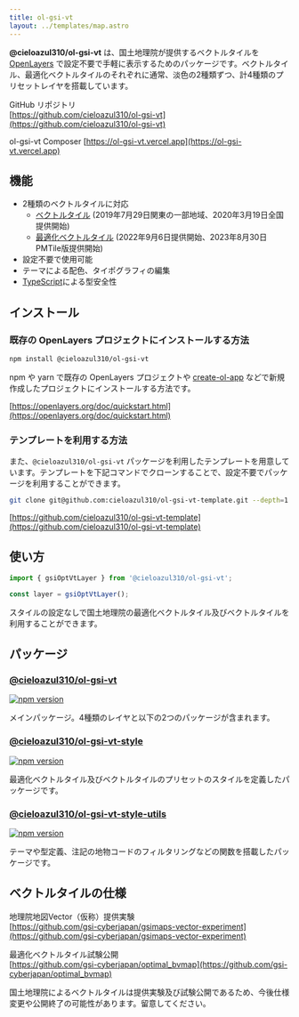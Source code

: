```yaml
---
title: ol-gsi-vt
layout: ../templates/map.astro
---
```


**@cieloazul310/ol-gsi-vt** は、国土地理院が提供するベクトルタイルを [OpenLayers] で設定不要で手軽に表示するためのパッケージです。ベクトルタイル、最適化ベクトルタイルのそれぞれに通常、淡色の2種類ずつ、計4種類のプリセットレイヤを搭載しています。

GitHub リポジトリ  
[https://github.com/cieloazul310/ol-gsi-vt](https://github.com/cieloazul310/ol-gsi-vt)

ol-gsi-vt Composer
[https://ol-gsi-vt.vercel.app](https://ol-gsi-vt.vercel.app)

## 機能

- 2種類のベクトルタイルに対応
  - [ベクトルタイル] (2019年7月29日関東の一部地域、2020年3月19日全国提供開始)
  - [最適化ベクトルタイル] (2022年9月6日提供開始、2023年8月30日PMTile版提供開始)
- 設定不要で使用可能
- テーマによる配色、タイポグラフィの編集
- [TypeScript]による型安全性

## インストール

### 既存の OpenLayers プロジェクトにインストールする方法

```sh
npm install @cieloazul310/ol-gsi-vt
```

npm や yarn で既存の OpenLayers プロジェクトや [create-ol-app](https://github.com/openlayers/create-ol-app) などで新規作成したプロジェクトにインストールする方法です。

[https://openlayers.org/doc/quickstart.html](https://openlayers.org/doc/quickstart.html)

### テンプレートを利用する方法

また、`@cieloazul310/ol-gsi-vt` パッケージを利用したテンプレートを用意しています。テンプレートを下記コマンドでクローンすることで、設定不要でパッケージを利用することができます。

```sh
git clone git@github.com:cieloazul310/ol-gsi-vt-template.git --depth=1
```

[https://github.com/cieloazul310/ol-gsi-vt-template](https://github.com/cieloazul310/ol-gsi-vt-template)

## 使い方

```ts
import { gsiOptVtLayer } from '@cieloazul310/ol-gsi-vt';

const layer = gsiOptVtLayer();
```

スタイルの設定なしで国土地理院の最適化ベクトルタイル及びベクトルタイルを利用することができます。

## パッケージ

### [@cieloazul310/ol-gsi-vt]

[![npm version](https://badge.fury.io/js/@cieloazul310%2Fol-gsi-vt.svg)](https://badge.fury.io/js/@cieloazul310%2Fol-gsi-vt)

メインパッケージ。4種類のレイヤと以下の2つのパッケージが含まれます。

### [@cieloazul310/ol-gsi-vt-style]

[![npm version](https://badge.fury.io/js/@cieloazul310%2Fol-gsi-vt-style.svg)](https://badge.fury.io/js/@cieloazul310%2Fol-gsi-vt-style)

最適化ベクトルタイル及びベクトルタイルのプリセットのスタイルを定義したパッケージです。

### [@cieloazul310/ol-gsi-vt-style-utils]

[![npm version](https://badge.fury.io/js/@cieloazul310%2Fol-gsi-vt-style-utils.svg)](https://badge.fury.io/js/@cieloazul310%2Fol-gsi-vt-style-utils)

テーマや型定義、注記の地物コードのフィルタリングなどの関数を搭載したパッケージです。

## ベクトルタイルの仕様

地理院地図Vector（仮称）提供実験  
[https://github.com/gsi-cyberjapan/gsimaps-vector-experiment](https://github.com/gsi-cyberjapan/gsimaps-vector-experiment)

最適化ベクトルタイル試験公開  
[https://github.com/gsi-cyberjapan/optimal_bvmap](https://github.com/gsi-cyberjapan/optimal_bvmap)

国土地理院によるベクトルタイルは提供実験及び試験公開であるため、今後仕様変更や公開終了の可能性があります。留意してください。

[ベクトルタイル]: https://github.com/gsi-cyberjapan/gsimaps-vector-experiment "地理院地図Vector（仮称）提供実験"
[最適化ベクトルタイル]: https://github.com/gsi-cyberjapan/optimal_bvmap "最適化ベクトルタイル試験公開"
[TypeScript]: https://www.typescriptlang.org/ "TypeScript"

[OpenLayers]: https://openlayers.org/ "OpenLayers"

[@cieloazul310/ol-gsi-vt]: https://github.com/cieloazul310/ol-gsi-vt/tree/main/packages/ol-gsi-vt
[@cieloazul310/ol-gsi-vt-style]: https://github.com/cieloazul310/ol-gsi-vt/tree/main/packages/ol-gsi-vt-style
[@cieloazul310/ol-gsi-vt-style-utils]: https://github.com/cieloazul310/ol-gsi-vt/tree/main/packages/ol-gsi-vt-style-utils

[@cieloazul310/ol-gsi-vt API]: /api-doc/ol-gsi-vt
[@cieloazul310/ol-gsi-vt-style API]: /api-doc/ol-gsi-vt-style
[@cieloazul310/ol-gsi-vt-style-utils API]: /api-doc/ol-gsi-vt-style-utils
